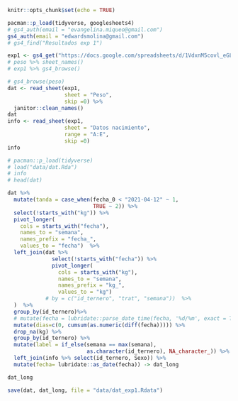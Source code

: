 
```r
knitr::opts_chunk$set(echo = TRUE)
```

```r
pacman::p_load(tidyverse, googlesheets4)
# gs4_auth(email = "evangelina.miqueo@gmail.com")
gs4_auth(email = "edwardsmolina@gmail.com")
# gs4_find("Resultados exp 1")

exp1 <- gs4_get("https://docs.google.com/spreadsheets/d/1VdxnM5covl_eGLaGrFNC0JHKE-9FFsf-7AWVi5ACURg/edit?usp=sharing")
# peso %>% sheet_names()
# exp1 %>% gs4_browse()
```

```r
# gs4_browse(peso)
dat <- read_sheet(exp1, 
                  sheet = "Peso", 
                  skip =0) %>% 
  janitor::clean_names()
dat
info <- read_sheet(exp1, 
                  sheet = "Datos nacimiento", 
                  range = "A:E", 
                  skip =0)
info

# pacman::p_load(tidyverse)
# load("data/dat.Rda")
# info
# head(dat)
```

```r
dat %>% 
  mutate(tanda = case_when(fecha_0 < "2021-04-12" ~ 1,
                           TRUE ~ 2)) %>% 
  select(!starts_with("kg")) %>%
  pivot_longer(
    cols = starts_with("fecha"),
    names_to = "semana",
    names_prefix = "fecha_",
    values_to = "fecha")  %>% 
  left_join(dat %>% 
              select(!starts_with("fecha")) %>%
              pivot_longer(
                cols = starts_with("kg"),
                names_to = "semana",
                names_prefix = "kg_",
                values_to = "kg") 
            # by = c("id_ternero", "trat", "semana"))  %>% 
  )  %>% 
  group_by(id_ternero)%>% 
  # mutate(fecha = lubridate::parse_date_time(fecha, '%d/%m', exact = TRUE)) %>%  
  mutate(dias=c(0, cumsum(as.numeric(diff(fecha))))) %>% 
  drop_na(kg) %>% 
  group_by(id_ternero) %>%
  mutate(label = if_else(semana == max(semana), 
                         as.character(id_ternero), NA_character_)) %>% 
  left_join(info %>% select(id_ternero, Sexo)) %>% 
  mutate(fecha= lubridate::as_date(fecha)) -> dat_long

dat_long
```

```r
save(dat, dat_long, file = "data/dat_exp1.Rdata")
```

